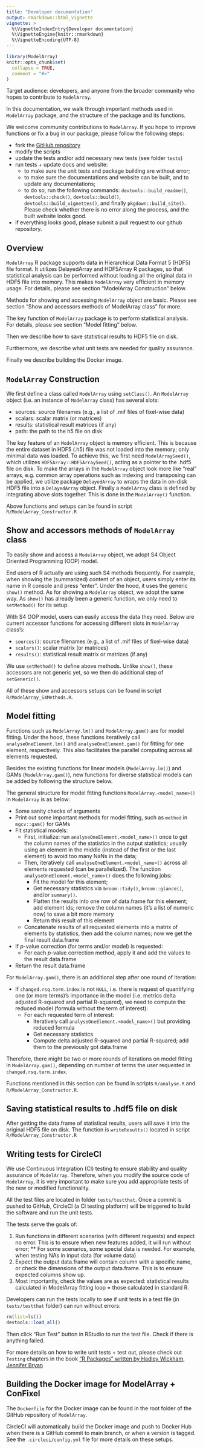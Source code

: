 ```yaml
---
title: "Developer documentation"
output: rmarkdown::html_vignette
vignette: >
  %\VignetteIndexEntry{Developer documentation}
  %\VignetteEngine{knitr::rmarkdown}
  %\VignetteEncoding{UTF-8}
---
```


```r
library(ModelArray)
knitr::opts_chunk$set(
  collapse = TRUE,
  comment = "#>"
)
```

Target audience: developers, and anyone from the broader community who hopes to contribute to `ModelArray`.

In this documentation, we walk through important methods used in `ModelArray` package, and the structure of the package and its functions.

We welcome community contributions to `ModelArray`. If you hope to improve functions or fix a bug in our package, please follow the following steps:

* fork the [GitHub repository](https://github.com/PennLINC/ModelArray)
* modify the scripts
* update the tests and/or add necessary new tests (see folder `tests`)
* run tests + update docs and website:
  * to make sure the unit tests and package building are without error;
  * to make sure the documentations and website can be built, and to update any documentations;
  * to do so, run the following commands: `devtools::build_readme()`, `devtools::check()`, `devtools::build()`, `devtools::build_vignettes()`, and finally `pkgdown::build_site()`. Please check whether there is no error along the process, and the built website looks good.
* if everything looks good, please submit a pull request to our github repository.

## Overview

`ModelArray` R package supports data in Hierarchical Data Format 5 (HDF5) file format. It utilizes DelayedArray and HDF5Array R packages, so that statistical analysis can be performed without loading all the original data in HDF5 file into memory. This makes `ModelArray` very efficient in memory usage. For details, please see section "ModelArray Construction" below. \

Methods for showing and accessing `ModelArray` object are basic. Please see section "Show and accessors methods of ModelArray class" for more.

The key function of `ModelArray` package is to perform statistical analysis. For details, please see section "Model fitting" below. \

Then we describe how to save statistical results to HDF5 file on disk.

<!-- deal with missing value, -->

Furthermore, we describe what unit tests are needed for quality assurance.

Finally we describe building the Docker image.

## `ModelArray` Construction
We first define a class called `ModelArray` using `setClass()`. An `ModelArray` object (i.e. an instance of `ModelArray` class) has several slots:

* sources: source filenames (e.g., a list of .mif files of fixel-wise data)
* scalars: scalar matrix (or matrices)
* results: statistical result matrices (if any)
* path: the path to the h5 file on disk

The key feature of an `ModelArray` object is memory efficient. This is because the entire dataset in HDF5 (.h5) file was not loaded into the memory; only minimal data was loaded. To achieve this, we first need `ModelArraySeed()`, which utilizes `HDF5Array::HDF5ArraySeed()`, acting as a pointer to the .hdf5 file on disk. To make the arrays in the `ModelArray` object look more like "real" arrays, e.g. common array operations such as indexing and transposing can be applied, we utilize package `DelayedArray` to wraps the data in on-disk HDF5 file into a `DelayedArray` object. Finally a `ModelArray` class is defined by integrating above slots together. This is done in the `ModelArray()` function.

Above functions and setups can be found in script `R/ModelArray_Constructor.R`

## Show and accessors methods of `ModelArray` class
To easily show and access a `ModelArray` object, we adopt S4 Object Oriented Programming (OOP) model.

End users of R actually are using such S4 methods frequently. For example, when showing the (summarized) content of an object, users simply enter its name in R console and press "enter". Under the hood, it uses the generic `show()` method. As for showing a `ModelArray` object, we adopt the same way. As `show()` has already been a generic function, we only need to `setMethod()` for its setup.

With S4 OOP model, users can easily access the data they need. Below are current accessor functions for accessing different slots in `ModelArray` class's:

* `sources()`: source filenames (e.g., a list of .mif files of fixel-wise data)
* `scalars()`: scalar matrix (or matrices)
* `results()`: statistical result matrix or matrices (if any)

We use `setMethod()` to define above methods. Unlike `show()`, these accessors are not generic yet, so we then do additional step of `setGeneric()`.

All of these show and accessors setups can be found in script `R/ModelArray_S4Methods.R`.


## Model fitting
Functions such as `ModelArray.lm()` and `ModelArray.gam()` are for model fitting. Under the hood, these functions iteratively call `analyseOneElement.lm()` and `analyseOneElement.gam()` for fitting for one element, respectively. This also facilitates the parallel computing across all elements requested.

Besides the existing functions for linear models (`ModelArray.lm()`) and GAMs (`ModelArray.gam()`), new functions for diverse statistical models can be added by following the structure below.

The general structure for model fitting functions `ModelArray.<model_name>()` in `ModelArray` is as below:

* Some sanity checks of arguments
* Print out some important methods for model fitting, such as `method` in `mgcv::gam()` for GAMs
* Fit statistical models:
  * First, initialize: run `analyseOneElement.<model_name>()` once to get the column names of the statistics in the output statistics; usually using an element in the middle (instead of the first or the last element) to avoid too many NaNs in the data;
  * Then, iteratively call `analyseOneElement.<model_name>()` across all elements requested (can be parallelized). The function `analyseOneElement.<model_name>()` does the following jobs:
    * Fit the model for this element;
    * Get necessary statistics via `broom::tidy()`, `broom::glance()`, and/or `summary()`.
    * Flatten the results into one row of data.frame for this element; add element ids; remove the column names (it's a list of numeric now) to save a bit more memory
    * Return this result of this element
  * Concatenate results of all requested elements into a matrix of elements by statistics, then add the column names; now we get the final result data.frame
* If _p_-value correction (for terms and/or model) is requested:
  * For each _p_-value correction method, apply it and add the values to the result data.frame
* Return the result data.frame

For `ModelArray.gam()`, there is an additional step after one round of iteration:

* If `changed.rsq.term.index` is not `NULL`, i.e. there is request of quantifying one (or more terms)'s importance in the model (i.e. metrics delta adjusted R-squared and partial R-squared), we need to compute the reduced model (formula without the term of interest):
  * For each requested term of interest:
    * Iteratively call `analyseOneElement.<model_name>()` but providing reduced formula
    * Get necessary statistics
    * Compute delta adjusted R-squared and partial R-squared; add them to the previously got data.frame

Therefore, there might be two or more rounds of iterations on model fitting in `ModelArray.gam()`, depending on number of terms the user requested in `changed.rsq.term.index`.

Functions mentioned in this section can be found in scripts `R/analyse.R` and `R/ModelArray_Constructor.R`.


## Saving statistical results to .hdf5 file on disk
After getting the data.frame of statistical results, users will save it into the original HDF5 file on disk. The function is `writeResults()` located in script `R/ModelArray_Constructor.R`

<!--
## Dealing with missing values
### Missing values in `phenotypes` data.frame
TODO

### Missing values in `ModelArray` scalar data
TODO
-->

## Writing tests for CircleCI
We use Continuous Integration (CI) testing to ensure stability and quality assurance of `ModelArray`. Therefore, when you modify the source code of `ModelArray`, it is very important to make sure you add appropriate tests of the new or modified functionality.

All the test files are located in folder `tests/testthat`. Once a commit is pushed to GitHub, CircleCI (a CI testing platform) will be triggered to build the software and run the unit tests.

The tests serve the goals of:

1. Run functions in different scenarios (with different requests) and expect no error. This is to ensure when new features added, it will run without error;
  ** For some scenarios, some special data is needed. For example, when testing NAs in input data (for volume data)
2. Expect the output data.frame will contain column with a specific name, or check the dimensions of the output data.frame. This is to ensure expected columns show up.
3. Most importantly, check the values are as expected: statistical results calculated in ModelArray fitting loop = those calculated in standard R.

Developers can run the tests locally to see if unit tests in a test file (in `tests/testthat` folder) can run without errors:

```r
rm(list=ls())
devtools::load_all()
```

Then click "Run Test" button in RStudio to run the test file. Check if there is anything failed.

For more details on how to write unit tests + test out, please check out `Testing` chapters in the book ["R Packages" written by Hadley Wickham, Jennifer Bryan](https://r-pkgs.org/index.html)

## Building the Docker image for ModelArray + ConFixel
The `Dockerfile` for the Docker image can be found in the root folder of the GitHub repository of `ModelArray`.

CircleCI will automatically build the Docker image and push to Docker Hub when there is a GitHub commit to main branch, or when a version is tagged. See the `.circleci/config.yml` file for more details on these setups.


